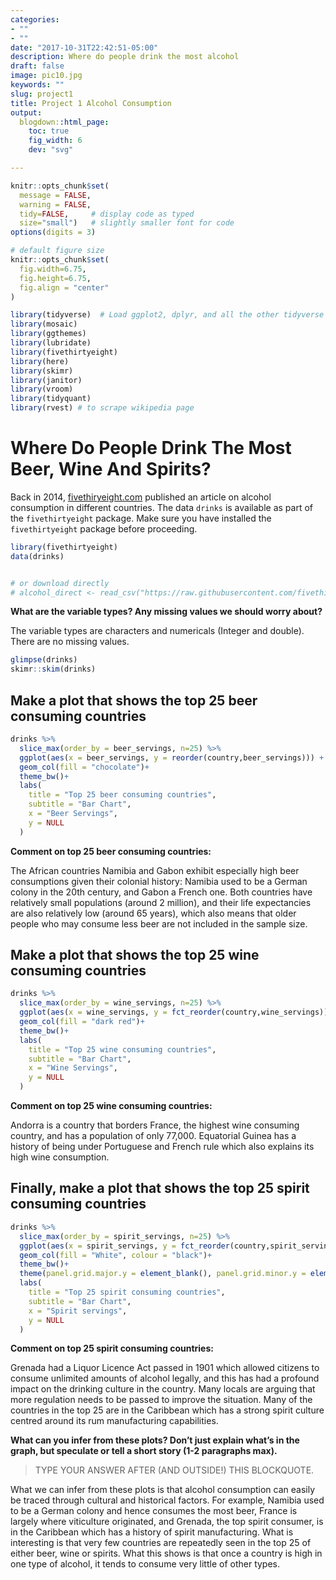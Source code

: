 ```yaml
---
categories:
- ""
- ""
date: "2017-10-31T22:42:51-05:00"
description: Where do people drink the most alcohol
draft: false
image: pic10.jpg
keywords: ""
slug: project1
title: Project 1 Alcohol Consumption
output:
  blogdown::html_page:
    toc: true
    fig_width: 6
    dev: "svg"

---
```

```r
knitr::opts_chunk$set(
  message = FALSE, 
  warning = FALSE, 
  tidy=FALSE,     # display code as typed
  size="small")   # slightly smaller font for code
options(digits = 3)

# default figure size
knitr::opts_chunk$set(
  fig.width=6.75, 
  fig.height=6.75,
  fig.align = "center"
)
```

```r

library(tidyverse)  # Load ggplot2, dplyr, and all the other tidyverse packages
library(mosaic)
library(ggthemes)
library(lubridate)
library(fivethirtyeight)
library(here)
library(skimr)
library(janitor)
library(vroom)
library(tidyquant)
library(rvest) # to scrape wikipedia page

```

# Where Do People Drink The Most Beer, Wine And Spirits?

Back in 2014, [fivethiryeight.com](https://fivethirtyeight.com/features/dear-mona-followup-where-do-people-drink-the-most-beer-wine-and-spirits/) published an article on alcohol consumption in different countries. The data `drinks` is available as part of the `fivethirtyeight` package. Make sure you have installed the `fivethirtyeight` package before proceeding.

```r
library(fivethirtyeight)
data(drinks)


# or download directly
# alcohol_direct <- read_csv("https://raw.githubusercontent.com/fivethirtyeight/data/master/alcohol-consumption/drinks.csv")

```

**What are the variable types? Any missing values we should worry about?**

The variable types are characters and numericals (Integer and double). There are no missing values.

```r
glimpse(drinks)
skimr::skim(drinks)


```

## Make a plot that shows the top 25 beer consuming countries

```r
drinks %>% 
  slice_max(order_by = beer_servings, n=25) %>% 
  ggplot(aes(x = beer_servings, y = reorder(country,beer_servings))) +
  geom_col(fill = "chocolate")+
  theme_bw()+
  labs(
    title = "Top 25 beer consuming countries",
    subtitle = "Bar Chart",
    x = "Beer Servings",
    y = NULL
  )


```

**Comment on top 25 beer consuming countries:**

The African countries Namibia and Gabon exhibit especially high beer consumptions given their colonial history: Namibia used to be a German colony in the 20th century, and Gabon a French one. Both countries have relatively small populations (around 2 million), and their life expectancies are also relatively low (around 65 years), which also means that older people who may consume less beer are not included in the sample size. 


## Make a plot that shows the top 25 wine consuming countries

```r

drinks %>% 
  slice_max(order_by = wine_servings, n=25) %>% 
  ggplot(aes(x = wine_servings, y = fct_reorder(country,wine_servings))) +
  geom_col(fill = "dark red")+
  theme_bw()+
  labs(
    title = "Top 25 wine consuming countries",
    subtitle = "Bar Chart",
    x = "Wine Servings",
    y = NULL
  )


```

**Comment on top 25 wine consuming countries:**

Andorra is a country that borders France, the highest wine consuming country, and has a population of only 77,000. Equatorial Guinea has a history of being under Portuguese and French rule which also explains its high wine consumption. 


## Finally, make a plot that shows the top 25 spirit consuming countries

```r
drinks %>% 
  slice_max(order_by = spirit_servings, n=25) %>% 
  ggplot(aes(x = spirit_servings, y = fct_reorder(country,spirit_servings))) +
  geom_col(fill = "White", colour = "black")+
  theme_bw()+
  theme(panel.grid.major.y = element_blank(), panel.grid.minor.y = element_blank()) +
  labs(
    title = "Top 25 spirit consuming countries",
    subtitle = "Bar Chart",
    x = "Spirit servings",
    y = NULL
  )

```

**Comment on top 25 spirit consuming countries:**

Grenada had a Liquor Licence Act passed in 1901 which allowed citizens to consume unlimited amounts of alcohol legally, and this has had a profound impact on the drinking culture in the country. Many locals are arguing that more regulation needs to be passed to improve the situation. Many of the countries in the top 25 are in the Caribbean which has a strong spirit culture centred around its rum manufacturing capabilities.

**What can you infer from these plots? Don't just explain what's in the graph, but speculate or tell a short story (1-2 paragraphs max).**

> TYPE YOUR ANSWER AFTER (AND OUTSIDE!) THIS BLOCKQUOTE.

What we can infer from these plots is that alcohol consumption can easily be traced through cultural and historical factors. For example, Namibia used to be a German colony and hence consumes the most beer, France is largely where viticulture originated, and Grenada, the top spirit consumer, is in the Caribbean which has a history of spirit manufacturing. What is interesting is that very few countries are repeatedly seen in the top 25 of either beer, wine or spirits. What this shows is that once a country is high in one type of alcohol, it tends to consume very little of other types. 